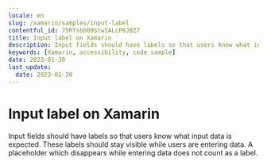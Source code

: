 ```yaml
---
locale: en
slug: /xamarin/samples/input-label
contentful_id: 75RTsbb09StwIALcP8JBZ7
title: Input label on Xamarin
description: Input fields should have labels so that users know what input data is expected.
keywords: [Xamarin, accessibility, code sample]
date: 2023-01-30
last_update:
  date: 2023-01-30
---
```


# Input label on Xamarin

Input fields should have labels so that users know what input data is expected. These labels should stay visible while users are entering data. A placeholder which disappears while entering data does not count as a label.

<CodeSample id="input-label" platform="xamarin" locale="en"/>
